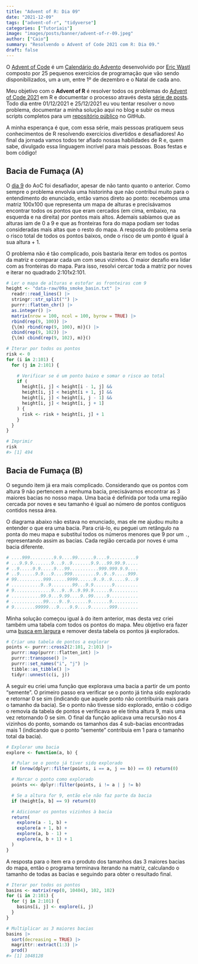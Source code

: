 ```yaml
---
title: "Advent of R: Dia 09"
date: "2021-12-09"
tags: ["advent-of-r", "tidyverse"]
categories: ["Tutoriais"]
image: "images/posts/banner/advent-of-r-09.jpeg"
author: ["Caio"]
summary: "Resolvendo o Advent of Code 2021 com R: Dia 09."
draft: false
---
```


O [Advent of Code](https://adventofcode.com) é um
[Calendário do Advento](https://pt.wikipedia.org/wiki/Calend%C3%A1rio_do_Advento)
desenvolvido por [Eric Wastl](https://github.com/topaz) composto por 25
pequenos exercícios de programação que vão sendo disponibilizados, um a um,
entre 1º de dezembro e o Natal de cada ano.

Meu objetivo com o **Advent of R** é resolver todos os problemas do
[Advent of Code 2021](https://adventofcode.com/2021) em R e documentar o
processo através desta
[série de posts](https://blog.curso-r.com/tags/advent-of-r/). Todo dia entre
01/12/2021 e 25/12/2021 eu vou tentar resolver o novo problema, documentar a
minha solução aqui no blog e subir os meus scripts completos para um
[repositório público](https://github.com/curso-r/advent-of-r) no GitHub.

A minha esperança é que, com essa série, mais pessoas pratiquem seus
conhecimentos de R resolvendo exercícios divertidos e desafiadores! Ao final
da jornada vamos todos ter afiado nossas habilidades de R e, quem sabe,
divulgado essa linguagem incrível para mais pessoas. Boas festas e bom código!

## Bacia de Fumaça (A)

O [dia 9](https://adventofcode.com/2021/day/9) do AoC foi desafiador, apesar de
não tanto quanto o anterior. Como sempre o problema envolvia uma historinha que
não contribui muito para o entendimento do enunciado, então vamos direto ao
ponto: recebemos uma matriz 100x100 que representa um mapa de alturas e
precisávamos encontrar todos os pontos que eram cercados (em cima, embaixo, na
esquerda e na direita) por pontos mais altos. Ademais sabíamos que as alturas
iam de 0 a 9 e que as fronteiras fora do mapa podiam ser todas consideradas mais
altas que o resto do mapa. A resposta do problema seria o risco total de todos
os pontos baixos, onde o risco de um ponto é igual à sua altura + 1.

O problema não é tão complicado, pois bastaria iterar em todos os pontos da
matriz e comparar cada um com seus vizinhos. O maior dezafio era lidar com as
fronteiras do mapa. Para isso, resolvi cercar toda a matriz por noves e iterar
no quadrado 2:101x2:101.

```r
# Ler o mapa de alturas e estofar as fronteiras com 9
height <- "data-raw/09a_smoke_basin.txt" |>
  readr::read_lines() |>
  stringr::str_split("") |>
  purrr::flatten_chr() |>
  as.integer() |>
  matrix(nrow = 100, ncol = 100, byrow = TRUE) |>
  rbind(rep(9, 100)) |>
  {\(m) rbind(rep(9, 100), m)}() |>
  cbind(rep(9, 102)) |>
  {\(m) cbind(rep(9, 102), m)}()

# Iterar por todos os pontos
risk <- 0
for (i in 2:101) {
  for (j in 2:101) {

    # Verificar se é um ponto baixo e somar o risco ao total
    if (
      height[i, j] < height[i - 1, j] &&
      height[i, j] < height[i + 1, j] &&
      height[i, j] < height[i, j - 1] &&
      height[i, j] < height[i, j + 1]
    ) {
      risk <- risk + height[i, j] + 1
    }
  }
}

# Imprimir
risk
#> [1] 494
```

## Bacia de Fumaça (B)

O segundo item já era mais complicado. Considerando que os pontos com altura 9
não pertencem a nenhuma bacia, precisávamos encontrar as 3 maiores bacias no
nosso mapa. Uma bacia é definida por toda uma região cercada por noves e seu
tamanho é igual ao número de pontos contíguos contidos nessa área.

O diagrama abaixo não estava no enunciado, mas ele me ajudou muito a entender o
que era uma bacia. Para criá-lo, eu peguei um retângulo na ponta do meu mapa e
substituí todos os números menores que 9 por um `.`, representando assim as
bacias. Cada região cercada por noves é uma bacia diferente.

```r
# ....999.........9.9....99......9....9..........9
# ...9.9.9.......9...9..9.......9.9...99.99.9.....
# ..9.....9.9.....9...99...........999.999.9.9....
# ..9......9.9...9....999.........9..9..9.....999.
# 99..........999......9999......9..9..9.....9...9
# ...........9..9........99...9.9.......9.........
# 9..............9...9..9..9.99.9......9..........
# ...........99.9...9.99....9..99.....9...........
# ............99....9..9.......9.......9..........
# 9........99999...9....9.9....9.......999........
```

Minha solução começou igual à do item anterior, mas desta vez criei também uma
tabela com todos os pontos do mapa. Meu objetivo era fazer uma
[busca em largura](https://pt.wikipedia.org/wiki/Busca_em_largura) e remover
desta tabela os pontos já explorados.

```r
# Criar uma tabela de pontos a explorar
points <- purrr::cross2(2:101, 2:101) |>
  purrr::map(purrr::flatten_int) |>
  purrr::transpose() |>
  purrr::set_names("i", "j") |>
  tibble::as_tibble() |>
  tidyr::unnest(c(i, j))
```

A seguir eu criei uma função que explorava uma bacia a partir de um ponto
"semente". O primeiro passo era verificar se o ponto já tinha sido explorado e
retornar 0 se sim (indicando que aquele ponto não contribuiria mais para o
tamanho da bacia). Se o ponto não tivesse sido explorado, então o código o
removia da tabela de pontos e verificava se ele tinha altura 9, mais uma vez
retornando 0 se sim. O final da função aplicava uma recursão nos 4 vizinhos do
ponto, somando os tamanhos das 4 sub-bacias encontradas mais 1 (indicando que o
ponto "semente" contribuia em 1 para o tamanho total da bacia).

```r
# Explorar uma bacia
explore <- function(a, b) {

  # Pular se o ponto já tiver sido explorado
  if (nrow(dplyr::filter(points, i == a, j == b)) == 0) return(0)

  # Marcar o ponto como explorado
  points <<- dplyr::filter(points, i != a | j != b)

  # Se a altura for 9, então ele não faz parte da bacia
  if (height[a, b] == 9) return(0)

  # Adicionar os pontos vizinhos à bacia
  return(
    explore(a - 1, b) +
    explore(a + 1, b) +
    explore(a, b - 1) +
    explore(a, b + 1) + 1
  )
}
```

A resposta para o item era o produto dos tamanhos das 3 maiores bacias do mapa,
então o programa terminava iterando na matriz, calculando o tamanho de todas as
bacias e seguindo para obter o resultado final.

```r
# Iterar por todos os pontos
basins <- matrix(rep(0, 10404), 102, 102)
for (i in 2:101) {
  for (j in 2:101) {
    basins[i, j] <- explore(i, j)
  }
}

# Multiplicar as 3 maiores bacias
basins |>
  sort(decreasing = TRUE) |>
  magrittr::extract(1:3) |>
  prod()
#> [1] 1048128
```
